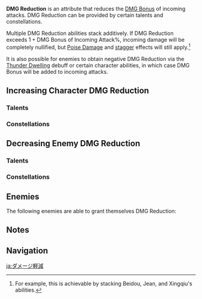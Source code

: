 {{Terminology Infobox
|type         = Attributes
|type2        = Combat
|type3        = Game Systems
}}
{{See also|Defense|Resistance}}
'''DMG Reduction''' is an attribute that reduces the [[DMG Bonus]] of incoming attacks. DMG Reduction can be provided by certain talents and constellations.

Multiple DMG Reduction abilities stack additively. If DMG Reduction exceeds <math>1 + \text{DMG Bonus of Incoming Attack}\%</math>, incoming damage will be completely nullified, but [[Poise Damage]] and [[stagger]] effects will still apply.<ref group="Note">For example, this is achievable by stacking Beidou, Jean, and Xingqiu's abilities.</ref>

It is also possible for enemies to obtain negative DMG Reduction via the [[Thunder Dwelling]] debuff or certain character abilities, in which case DMG Bonus will be added to incoming attacks.

==Increasing Character DMG Reduction==
===Talents===
{{Talents by Category Table|DMG Reduction Talents}}

===Constellations===
{{Constellations by Category Table|DMG Reduction Constellations}}

==Decreasing Enemy DMG Reduction==
===Talents===
{{Talents by Category Table|Enemy DMG Reduction Decrease Talents}}

===Constellations===
{{Constellations by Category Table|Enemy DMG Reduction Decrease Constellations}}

==Enemies==
The following enemies are able to grant themselves DMG Reduction:
{{Enemies by Category List|Damage Reduction Enemies|header=1}}

==Notes==
{{Reflist|note=1}}

==Navigation==
{{Attribute Navbox}}
{{Combat Navbox|state=collapsed}}

[[ja:ダメージ軽減]]